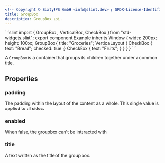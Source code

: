 ```yaml
---
<!-- Copyright © SixtyFPS GmbH <info@slint.dev> ; SPDX-License-Identifier: MIT -->
title: GroupBox
description: GroupBox api.
---
```



<CodeSnippetMD imagePath="/src/assets/generated/std-widgets-groupbox-example.png"  imageWidth="200" imageHeight="200"  imageAlt='groupbox example'>
```slint
import { GroupBox , VerticalBox, CheckBox } from "std-widgets.slint";
export component Example inherits Window {
    width: 200px;
    height: 100px;
    GroupBox {
        title: "Groceries";
        VerticalLayout {
            CheckBox { text: "Bread"; checked: true ;}
            CheckBox { text: "Fruits"; }
        }
    }
}
```
</CodeSnippetMD>

A `GroupBox` is a container that groups its children together under a common title.

## Properties

### padding
<SlintProperty propName="padding" typeName="length">
The padding within the layout of the content as a whole. This single value is applied to all sides.
</SlintProperty>

### enabled
<SlintProperty propName="enabled" typeName="bool" defaultValue="true">
When false, the groupbox can't be interacted with
</SlintProperty>

### title
<SlintProperty propName="title" typeName="string">
A text written as the title of the group box.
</SlintProperty>

